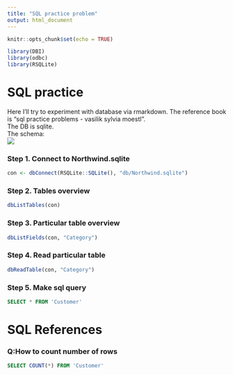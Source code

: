 ```yaml
---
title: "SQL practice problem"
output: html_document
---
```


```r
knitr::opts_chunk$set(echo = TRUE)

library(DBI)
library(odbc)
library(RSQLite)
```

# SQL practice

Here I'll try to experiment with database via rmarkdown. The reference book is "sql practice problems - vasilik sylvia moestl".  
The DB is sqlite.  
The schema:  
![](https://raw.githubusercontent.com/cjlee/northwind/master/images/Northwind.png)  

### Step 1. Connect to Northwind.sqlite

```r
con <- dbConnect(RSQLite::SQLite(), "db/Northwind.sqlite")
```

### Step 2. Tables overview
```r
dbListTables(con)
```

### Step 3. Particular table overview
```r
dbListFields(con, "Category")
```

### Step 4. Read particular table
```r
dbReadTable(con, "Category")
```

### Step 5. Make sql query

```sql
SELECT * FROM 'Customer'
```

# SQL References

### Q:How to count number of rows
```sql
SELECT COUNT(*) FROM 'Customer'
```
